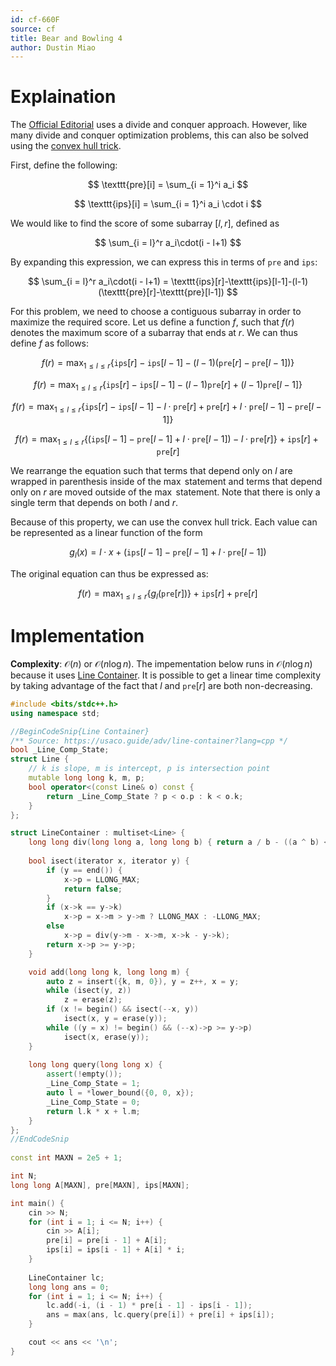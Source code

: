 ```yaml
---
id: cf-660F
source: cf
title: Bear and Bowling 4
author: Dustin Miao
---
```

# Explaination

The [Official Editorial](https://codeforces.com/blog/entry/44259) uses a divide and conquer approach. However, like many divide and conquer optimization problems, this can also be solved using the [convex hull trick](/plat/convex-hull-trick).

First, define the following:

$$
\texttt{pre}[i] = \sum_{i = 1}^i a_i
$$

$$
\texttt{ips}[i] = \sum_{i = 1}^i a_i \cdot i
$$

We would like to find the score of some subarray $[l, r]$, defined as 

$$
\sum_{i = l}^r a_i\cdot(i - l+1)
$$

By expanding this expression, we can express this in terms of $\texttt{pre}$ and $\texttt{ips}$:

$$
\sum_{i = l}^r a_i\cdot(i - l+1) = \texttt{ips}[r]-\texttt{ips}[l-1]-(l-1)(\texttt{pre}[r]-\texttt{pre}[l-1])
$$

For this problem, we need to choose a contiguous subarray in order to maximize the required score. Let us define a function $f$, such that $f(r)$ denotes the maximum score of a subarray that ends at $r$. We can thus define $f$ as follows:

$$
f(r) = \max_{1 \leq l \leq r} \{\texttt{ips}[r] - \texttt{ips}[l - 1] - (l - 1)(\texttt{pre}[r] - \texttt{pre}[l - 1])\}
$$

$$
f(r) = \max_{1 \leq l \leq r} \{\texttt{ips}[r] - \texttt{ips}[l - 1] - (l - 1)\texttt{pre}[r] + (l - 1)\texttt{pre}[l - 1]\}
$$

$$
f(r) = \max_{1 \leq l \leq r} \{\texttt{ips}[r] - \texttt{ips}[l - 1] - l \cdot \texttt{pre}[r] + \texttt{pre}[r] + l \cdot \texttt{pre}[l - 1] - \texttt{pre}[l - 1]\}
$$

$$
f(r) = \max_{1 \leq l \leq r} \{(\texttt{ips}[l - 1] - \texttt{pre}[l - 1] + l \cdot \texttt{pre}[l - 1]) - l \cdot \texttt{pre}[r]\} + \texttt{ips}[r] + \texttt{pre}[r]
$$

We rearrange the equation such that terms that depend only on $l$ are wrapped in parenthesis inside of the $\max$ statement and terms that depend only on $r$ are moved outside of the $\max$ statement. Note that there is only a single term that depends on both $l$ and $r$. 

Because of this property, we can use the convex hull trick. Each value can be represented as a linear function of the form 

$$
g_l(x) = l \cdot x + (\texttt{ips}[l - 1] - \texttt{pre}[l - 1] + l \cdot \texttt{pre}[l - 1])
$$

The original equation can thus be expressed as:

$$
f(r) = \max_{1 \leq l \leq r} \{g_l(\texttt{pre}[r])\} + \texttt{ips}[r] + \texttt{pre}[r]
$$

# Implementation

<LanguageSection>

<CPPSection>
	
**Complexity**: $\mathcal{O}(n)$ or $\mathcal{O}(n \log n)$. The impementation below runs in $\mathcal{O}(n \log n)$ because it uses [Line Container](/adv/line-container/). It is possible to get a linear time complexity by taking advantage of the fact that $l$ and $\texttt{pre}[r]$ are both non-decreasing.

```cpp
#include <bits/stdc++.h>
using namespace std;

//BeginCodeSnip{Line Container}
/** Source: https://usaco.guide/adv/line-container?lang=cpp */
bool _Line_Comp_State; 
struct Line {
	// k is slope, m is intercept, p is intersection point
	mutable long long k, m, p;
	bool operator<(const Line& o) const {
		return _Line_Comp_State ? p < o.p : k < o.k;
	}
};

struct LineContainer : multiset<Line> {
	long long div(long long a, long long b) { return a / b - ((a ^ b) < 0 && a % b); }
	
	bool isect(iterator x, iterator y) {
		if (y == end()) { 
			x->p = LLONG_MAX; 
			return false; 
		}
		if (x->k == y->k) 
			x->p = x->m > y->m ? LLONG_MAX : -LLONG_MAX;
		else 
			x->p = div(y->m - x->m, x->k - y->k);
		return x->p >= y->p;
	}

	void add(long long k, long long m) {
		auto z = insert({k, m, 0}), y = z++, x = y;
		while (isect(y, z)) 
			z = erase(z);
		if (x != begin() && isect(--x, y)) 
			isect(x, y = erase(y));
		while ((y = x) != begin() && (--x)->p >= y->p)
			isect(x, erase(y));
	}
	
	long long query(long long x) {
		assert(!empty());
		_Line_Comp_State = 1; 
		auto l = *lower_bound({0, 0, x}); 
		_Line_Comp_State = 0;
		return l.k * x + l.m;
	}
};
//EndCodeSnip
	
const int MAXN = 2e5 + 1;

int N;
long long A[MAXN], pre[MAXN], ips[MAXN];

int main() {
	cin >> N;
	for (int i = 1; i <= N; i++) {
		cin >> A[i];
		pre[i] = pre[i - 1] + A[i];
		ips[i] = ips[i - 1] + A[i] * i;
	}
	
	LineContainer lc;
	long long ans = 0;
	for (int i = 1; i <= N; i++) {
		lc.add(-i, (i - 1) * pre[i - 1] - ips[i - 1]);
		ans = max(ans, lc.query(pre[i]) + pre[i] + ips[i]);
	}

	cout << ans << '\n';
}
```

</CPPSection>

</LanguageSection>
